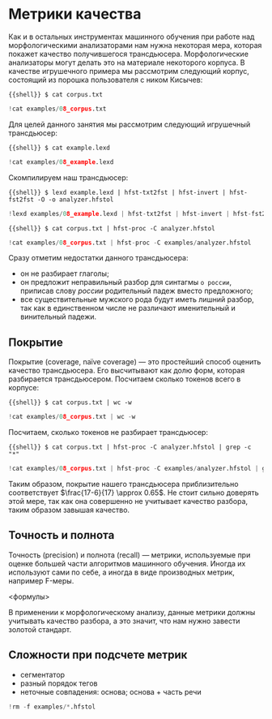 # Метрики качества

Как и в остальных инструментах машинного обучения при работе над морфологическими анализаторами нам нужна некоторая мера, которая покажет качество получившегося трансдьюсера. Морфологические анализаторы могут делать это на материале некоторого корпуса. В качестве игрушечного примера мы рассмотрим следующий корпус, состоящий из порошка пользователя с ником Кисычев:

```{{shell}}
$ cat corpus.txt
```

```python
!cat examples/08_corpus.txt
```

Для целей данного занятия мы рассмотрим следующий игрушечный трансдьюсер:

```{{shell}}
$ cat example.lexd
```

```python
!cat examples/08_example.lexd
```

Скомпилируем наш трансдьюсер:

```{{shell}}
$ lexd example.lexd | hfst-txt2fst | hfst-invert | hfst-fst2fst -O -o analyzer.hfstol
```

```python
!lexd examples/08_example.lexd | hfst-txt2fst | hfst-invert | hfst-fst2fst -O -o examples/analyzer.hfstol
```

```{{shell}}
$ cat corpus.txt | hfst-proc -C analyzer.hfstol
```

```python
!cat examples/08_corpus.txt | hfst-proc -C examples/analyzer.hfstol
```

Сразу отметим недостатки данного трансдьюсера:

- он не разбирает глаголы;
- он предложит неправильный разбор для синтагмы `о россии`, приписав слову *россии* родительный падеж вместо предложного;
- все существительные мужского рода будут иметь лишний разбор, так как в единственном числе не различают именительный и винительный падежи.

## Покрытие

Покрытие (coverage, naïve coverage) --- это простейший способ оценить качество трансдьюсера. Его высчитывают как долю форм, которая разбирается трансдьюсером. Посчитаем сколько токенов всего в корпусе:

```{{shell}}
$ cat corpus.txt | wc -w
```

```python
!cat examples/08_corpus.txt | wc -w
```

Посчитаем, сколько токенов не разбирает трансдьюсер:

```{{shell}}
$ cat corpus.txt | hfst-proc -C analyzer.hfstol | grep -c "*"
```

```python
!cat examples/08_corpus.txt | hfst-proc -C examples/analyzer.hfstol | grep -c "*"
```

Таким образом, покрытие нашего трансдьюсера приблизительно соответствует $\frac{17-6}{17} \approx 0.65$. Не стоит сильно доверять этой мере, так как она совершенно не учитывает качество разбора, таким образом завышая качество.

## Точность и полнота

Точность (precision) и полнота (recall) --- метрики, используемые при оценке большей части алгоритмов машинного обучения. Иногда их используют сами по себе, а иногда в виде производных метрик, например F-меры. 

<формулы>

В применении к морфологическому анализу, данные метрики должны учитывать качество разбора, а это значит, что нам нужно завести золотой стандарт.

## Сложности при подсчете метрик

- сегментатор
- разный порядок тегов
- неточные совпадения: основа; основа + часть речи

```python
!rm -f examples/*.hfstol
```